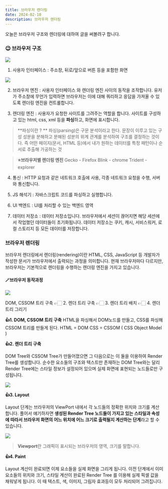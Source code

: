 ```yaml
---
title: 브라우저 렌더링
date: 2024-02-10
description: 브라우저 렌더링
---
```


오늘은 브라우저 구조와 렌더링에 대하여 글을 써볼려구 합니다.

### 😉 브라우저 구조
![](https://velog.velcdn.com/images/lovaoi777/post/cd0a3cbe-b93c-44e6-b555-887c4705a92e/image.png)

1. 사용자 인터페이스 :  주소창, 뒤로/앞으로 버튼 등을 포함한 화면

![](https://velog.velcdn.com/images/lovaoi777/post/437a169f-59b6-4ef0-9465-7f66718f4fd3/image.png)

2. 브라우저 엔진 : 사용자 인터페이스 와 렌더링 엔진 사이의 동작을 조작합니다. 유저가 주소창에 무언가 입력하면 브라우저는 이에 대해 쿼리하고 응답을 가져올 수 있도록 렌더링 엔진을 컨트롤합니다.

3. 렌더링 엔진 : 사용자가 요청한 사이트를 그려주는 역할을 합니다. 사이트를 구성하고 있는 html, css, xml 등을 **파싱**하고, 화면에 표시합니다.

> **파싱이란 ? **
파싱(parsing)은 구문 분석이라고 한다. 문장이 이루고 있는 구성 성분을 분해하고 분해된 성분의 위계 관계를 분석하여 구조를 결정하는 것이다. 즉 어떤 페이지(문서, HTML 등)에서 내가 원하는 데이터를 특정 패턴이나 순서로 추출해 가공하는 것

> **⭐️브라우저별 렌더링 엔진**
Gecko - Firefox
Blink - chrome
Trident - explorer


4. 통신 : HTTP 요청과 같은 네트워크 호출에 사용, 각종 네트워크 요청을 수행, 서버와 통신합니다.

5. JS 해석기 : 자바스크립트 코드를 파싱하고 실행합니다.

6. UI 백엔드 : UI를 처리할 수 있는 백엔드 영역

7. 데이터 저장소 : 데이터 저장소입니다. 브라우저에서 세션이 끊어지면 해당 세션에서 작업했던 데이터들이 초기화됩니다. 데이터 저장소는 쿠키, 캐시, 서비스워커, 로컬 스토리지 등 모든 데이터를 저장합니다.




### 브라우저 렌더링
브라우저 렌더링에서 렌더링(rendering)이란 HTML, CSS, JavaScript 등 개발자가 작성한 문서가 브라우저에서 출력되는 과정을 의미합니다. 현재 브라우저마다 다르지만, 브라우저는 기본적으로 렌더링을 수행하는 렌더링 엔진을 가지고 있습니다.

#### 🪄브라우저 동작과정
![](https://velog.velcdn.com/images/lovaoi777/post/556fee43-928f-4824-9d38-83481c0e29b7/image.png)

DOM, CSSOM 트리 구축 👉🏻 2. 렌더 트리 구축 👉🏻 3. 렌더 트리 배치 👉🏻 4. 렌더 트리 그리기

**👍1. DOM, CSSOM 트리 구축**
HTML을 파싱해서 DOM노드를 만들고, CSS를 파싱해 CSSOM 트리를 만들게 된다.
HTML = DOM
CSS = CSSOM ( CSS Object Model )

**👍2. 렌더 트리 구축**

DOM Tree와 CSSOM Tree가 만들어졌으면 그 다음으로는 이 둘을 이용하여 Render Tree를 생성합니다. 순수한 요소들의 구조와 텍스트만 존재하는 DOM Tree와는 달리 Render Tree에는 스타일 정보가 설정되어 있으며 실제 화면에 표현되는 노드들로만 구성됩니다.

![](https://velog.velcdn.com/images/lovaoi777/post/b3ac9d04-484e-4a1f-9afc-7d5079fbff3e/image.png)



**👍3. Layout**

Layout 단계는 브라우저의 ViewPort 내에서 각 노드들의 정확한 위치와 크기를 계산합니다. 풀어서 얘기하자면 **생성된 Render Tree 노드들이 가지고 있는 스타일과 속성에 따라서 브라우저 화면의 어느 위치에 어느 크기로 출력될지 계산하는 단계**라고 할 수 있습니다.

![](https://velog.velcdn.com/images/lovaoi777/post/fbd36ca9-392c-4a0b-abbd-c1ddd70c2987/image.png)

> **Viewport**란 그래픽이 표시되는 브라우저의 영역, 크기를 말합니다.


**👍4. Paint**


Layout 계산이 완료되면 이제 요소들을 실제 화면을 그리게 됩니다. 이전 단계에서 이미 요소들의 위치와 크기, 스타일 계산이 완료된 Render Tree 를 이용해 실제 픽셀 값을 채워넣게 됩니다. 이 때 텍스트, 색, 이미지, 그림자 효과등이 모두 처리되어 그려집니다.
